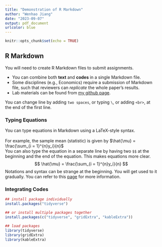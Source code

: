 ```yaml
---
title: "Demonstration of R Markdown"
author: "Wenhao Jiang"
date: "2023-09-07"
output: pdf_document
urlcolor: blue
---
```


```r
knitr::opts_chunk$set(echo = TRUE)
```

## R Markdown

You will need to create R Markdown files to submit assignments. 

* You can combine both **text** and **codes** in a single Markdown file.
* Some disciplines (e.g., Economics) require a submission of Markdown file, such that reviewers can *replicate* the whole paper's results.
* Lab materials can be found from [my github page](https://github.com/wenhaojiangsoc/statslab).

You can change line by adding `two spaces`, or typing `\`, or adding `<br>`, at the end of the first line.

### Typing Equations

You can type equations in Markdown using a LaTeX-style syntax.<br>  
For example, the sample mean (statistic) is given by $\hat{\mu} = \frac{\sum_{i = 1}^{n}y_i}{n}$\
You can also type the equation in a separate line by having two `$$` at the beginning and the end of the equation. This makes equations more clear.
$$
\hat{\mu} = \frac{\sum_{i = 1}^{n}y_i}{n}
$$
Notations and syntax can be strange at the beginning. You will get used to it gradually. You can refer to this [page](https://rpruim.github.io/s341/S19/from-class/MathinRmd.html) for more information.

### Integrating Codes

```r
## install package individually
install.packages("tidyverse")

## or install multiple packages together
install.packages(c("tidyverse", "gridExtra", "kableExtra"))
```

```r
## load packages
library(tidyverse)
library(gridExtra)
library(kableExtra)
```

```r

```

```r

```

```r

```


